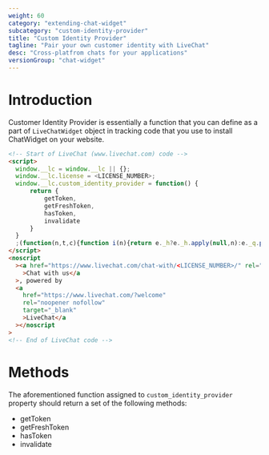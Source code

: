 ```yaml
---
weight: 60
category: "extending-chat-widget"
subcategory: "custom-identity-provider"
title: "Custom Identity Provider"
tagline: "Pair your own customer identity with LiveChat"
desc: "Cross-platfrom chats for your applications"
versionGroup: "chat-widget"
---
```


# Introduction

Customer Identity Provider is essentially a function that you can define as a part of `LiveChatWidget` object in tracking code that you use to install ChatWidget on your website.

```html
<!-- Start of LiveChat (www.livechat.com) code -->
<script>
  window.__lc = window.__lc || {};
  window.__lc.license = <LICENSE_NUMBER>;
  window.__lc.custom_identity_provider = function() {
      return {
          getToken,
          getFreshToken,
          hasToken,
          invalidate
      }
  }
  ;(function(n,t,c){function i(n){return e._h?e._h.apply(null,n):e._q.push(n)}var e={_q:[],_h:null,_v:"2.0",on:function(){i(["on",c.call(arguments)])},once:function(){i(["once",c.call(arguments)])},off:function(){i(["off",c.call(arguments)])},get:function(){if(!e._h)throw new Error("[LiveChatWidget] You can't use getters before load.");return i(["get",c.call(arguments)])},call:function(){i(["call",c.call(arguments)])},init:function(){var n=t.createElement("script");n.async=!0,n.type="text/javascript",n.src="https://cdn.livechatinc.com/tracking.js",t.head.appendChild(n)}};!n.__lc.asyncInit&&e.init(),n.LiveChatWidget=n.LiveChatWidget||e}(window,document,[].slice))
</script>
<noscript
  ><a href="https://www.livechat.com/chat-with/<LICENSE_NUMBER>/" rel="nofollow"
    >Chat with us</a
  >, powered by
  <a
    href="https://www.livechat.com/?welcome"
    rel="noopener nofollow"
    target="_blank"
    >LiveChat</a
  ></noscript
>
<!-- End of LiveChat code -->
```

# Methods

The aforementioned function assigned to `custom_identity_provider` property should return a set of the following methods:

- getToken
- getFreshToken
- hasToken
- invalidate
